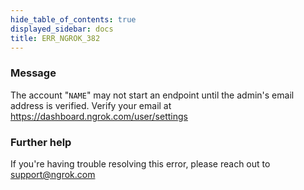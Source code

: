 ```yaml
---
hide_table_of_contents: true
displayed_sidebar: docs
title: ERR_NGROK_382
---
```


### Message

The account "`NAME`" may not start an endpoint until the admin's email address is verified. Verify your email at https://dashboard.ngrok.com/user/settings

<ErrorDetails />

### Further help

If you're having trouble resolving this error, please reach out to [support@ngrok.com](mailto:support@ngrok.com?subject=Help%20with%20ERR_NGROK_382)
